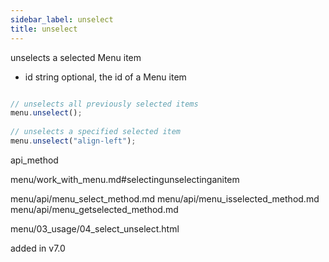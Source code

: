 ```yaml
---
sidebar_label: unselect
title: unselect
---
```



          


<Short>
 unselects a selected Menu item



</Short>



- id	string  optional, the id of a Menu item



~~~js

// unselects all previously selected items
menu.unselect();
 
// unselects a specified selected item
menu.unselect("align-left");


~~~
 api_method

<Descr>



</Descr>


 menu/work_with_menu.md#selectingunselectinganitem


menu/api/menu_select_method.md
menu/api/menu_isselected_method.md
menu/api/menu_getselected_method.md


menu/03_usage/04_select_unselect.html


added in v7.0